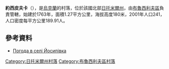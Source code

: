 {{coord|50|23|18|N|29|30|24|E|scale:30000|display=title}}

'''約西皮夫卡'''（{{lang-uk|Йосипівка}}），是[[烏克蘭|烏克蘭]]的村落，位於該國北部[[日托米爾州|日托米爾州]]，由[[布魯西利夫區|布魯西利夫區]]負責管轄，始建於1763年，面積1.27平方公里，海拔高度180米，2001年人口241，人口密度每平方公里189.91人。

==參考資料==
* [http://weather.in.ua/ua/zhitomirskaja/9666 Погода в селі Йосипівка] {{Wayback|url=http://weather.in.ua/ua/zhitomirskaja/9666 |date=20111219163044 }}

{{DEFAULTSORT:Йосипівка}}
[[Category:日托米爾州村落|Category:日托米爾州村落]]
[[Category:布魯西利夫區村落|Category:布魯西利夫區村落]]


{{Zhytomyr-geo-stub}}